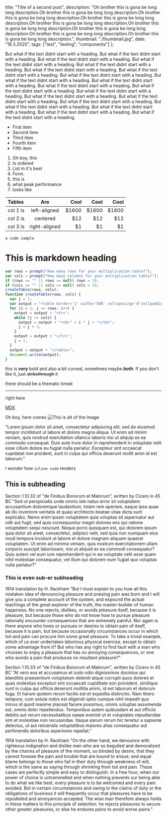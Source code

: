   title: "Title of a second post",
  description:
    "Oh brother this is gona be long long description.Oh brother this is gona be long long description.Oh brother this is gona be long long description.Oh brother this is gona be long long description.Oh brother this is gona be long long description.Oh brother this is gona be long long description.Oh brother this is gona be long long description.Oh brother this is gona be long long description.Oh brother this is gona be long long description.",
  thumbnail: "./thumbnail.jpg",
  date: "18.3.2020",
  tags: ["test", "testing", "components"]
};

But what if the text didnt start with a heading.
But what if the text didnt start with a heading.
But what if the text didnt start with a heading.
But what if the text didnt start with a heading.
But what if the text didnt start with a heading.
But what if the text didnt start with a heading.
But what if the text didnt start with a heading.
But what if the text didnt start with a heading.
But what if the text didnt start with a heading.
But what if the text didnt start with a heading.
But what if the text didnt start with a heading.
But what if the text didnt start with a heading.
But what if the text didnt start with a heading.
But what if the text didnt start with a heading.
But what if the text didnt start with a heading.
But what if the text didnt start with a heading.
But what if the text didnt start with a heading.
But what if the text didnt start with a heading.
But what if the text didnt start with a heading.
But what if the text didnt start with a heading.

- First item
- Second item
- Third item
- Fourth item
- Fifth item

1. Oh boy, this
2. Is ordered
3. List in it's best
4. Form.
5. this is
6. what peak performance
7. looks like

| Tables   |      Are      |   Cool |   Cool |   Cool |
| :------- | :-----------: | -----: | -----: | -----: |
| col 1 is | left-aligned  | \$1600 | \$1600 | \$1600 |
| col 2 is |   centered    |   \$12 |   \$12 |   \$12 |
| col 3 is | right-aligned |    \$1 |    \$1 |    \$1 |

`a code sample`

# This is markdown heading

```javascript
var rows = prompt("How many rows for your multiplication table?");
var cols = prompt("How many columns for your multiplication table?");
if (rows == "" || rows == null) rows = 10;
if (cols == "" || cols == null) cols = 10;
createTable(rows, cols);
function createTable(rows, cols) {
  var j = 1;
  var output = "<table border='1' width='500' cellspacing='0'cellpadding='5'>";
  for (i = 1; i <= rows; i++) {
    output = output + "<tr>";
    while (j <= cols) {
      output = output + "<td>" + i * j + "</td>";
      j = j + 1;
    }
    output = output + "</tr>";
    j = 1;
  }
  output = output + "</table>";
  document.write(output);
}
```

this is **very** bold and also a bit _curved_, sometimes maybe **_both_**. If you don't like it, just ~~strikethrough~~ it

there should be a thematic break

---

right here

[MDX](https://mdxjs.com "bitconneeeeect")

Oh boy, here comes ![This is alt of the image](./thumbnail.jpg)

"Lorem ipsum dolor sit amet, consectetur adipiscing elit, sed do eiusmod tempor incididunt ut labore et dolore magna aliqua. Ut enim ad minim veniam, quis nostrud exercitation ullamco laboris nisi ut aliquip ex ea commodo consequat. Duis aute irure dolor in reprehenderit in voluptate velit esse cillum dolore eu fugiat nulla pariatur. Excepteur sint occaecat cupidatat non proident, sunt in culpa qui officia deserunt mollit anim id est laborum."

I wonder how `inline code` renders

## This is subheading

Section 1.10.32 of "de Finibus Bonorum et Malorum", written by Cicero in 45 BC
"Sed ut perspiciatis unde omnis iste natus error sit voluptatem accusantium doloremque laudantium, totam rem aperiam, eaque ipsa quae ab illo inventore veritatis et quasi architecto beatae vitae dicta sunt explicabo. Nemo enim ipsam voluptatem quia voluptas sit aspernatur aut odit aut fugit, sed quia consequuntur magni dolores eos qui ratione voluptatem sequi nesciunt. Neque porro quisquam est, qui dolorem ipsum quia dolor sit amet, consectetur, adipisci velit, sed quia non numquam eius modi tempora incidunt ut labore et dolore magnam aliquam quaerat voluptatem. Ut enim ad minima veniam, quis nostrum exercitationem ullam corporis suscipit laboriosam, nisi ut aliquid ex ea commodi consequatur? Quis autem vel eum iure reprehenderit qui in ea voluptate velit esse quam nihil molestiae consequatur, vel illum qui dolorem eum fugiat quo voluptas nulla pariatur?"

### This is even sub-er subheading

1914 translation by H. Rackham
"But I must explain to you how all this mistaken idea of denouncing pleasure and praising pain was born and I will give you a complete account of the system, and expound the actual teachings of the great explorer of the truth, the master-builder of human happiness. No one rejects, dislikes, or avoids pleasure itself, because it is pleasure, but because those who do not know how to pursue pleasure rationally encounter consequences that are extremely painful. Nor again is there anyone who loves or pursues or desires to obtain pain of itself, because it is pain, but because occasionally circumstances occur in which toil and pain can procure him some great pleasure. To take a trivial example, which of us ever undertakes laborious physical exercise, except to obtain some advantage from it? But who has any right to find fault with a man who chooses to enjoy a pleasure that has no annoying consequences, or one who avoids a pain that produces no resultant pleasure?"

Section 1.10.33 of "de Finibus Bonorum et Malorum", written by Cicero in 45 BC
"At vero eos et accusamus et iusto odio dignissimos ducimus qui blanditiis praesentium voluptatum deleniti atque corrupti quos dolores et quas molestias excepturi sint occaecati cupiditate non provident, similique sunt in culpa qui officia deserunt mollitia animi, id est laborum et dolorum fuga. Et harum quidem rerum facilis est et expedita distinctio. Nam libero tempore, cum soluta nobis est eligendi optio cumque nihil impedit quo minus id quod maxime placeat facere possimus, omnis voluptas assumenda est, omnis dolor repellendus. Temporibus autem quibusdam et aut officiis debitis aut rerum necessitatibus saepe eveniet ut et voluptates repudiandae sint et molestiae non recusandae. Itaque earum rerum hic tenetur a sapiente delectus, ut aut reiciendis voluptatibus maiores alias consequatur aut perferendis doloribus asperiores repellat."

1914 translation by H. Rackham
"On the other hand, we denounce with righteous indignation and dislike men who are so beguiled and demoralized by the charms of pleasure of the moment, so blinded by desire, that they cannot foresee the pain and trouble that are bound to ensue; and equal blame belongs to those who fail in their duty through weakness of will, which is the same as saying through shrinking from toil and pain. These cases are perfectly simple and easy to distinguish. In a free hour, when our power of choice is untrammelled and when nothing prevents our being able to do what we like best, every pleasure is to be welcomed and every pain avoided. But in certain circumstances and owing to the claims of duty or the obligations of business it will frequently occur that pleasures have to be repudiated and annoyances accepted. The wise man therefore always holds in these matters to this principle of selection: he rejects pleasures to secure other greater pleasures, or else he endures pains to avoid worse pains."
